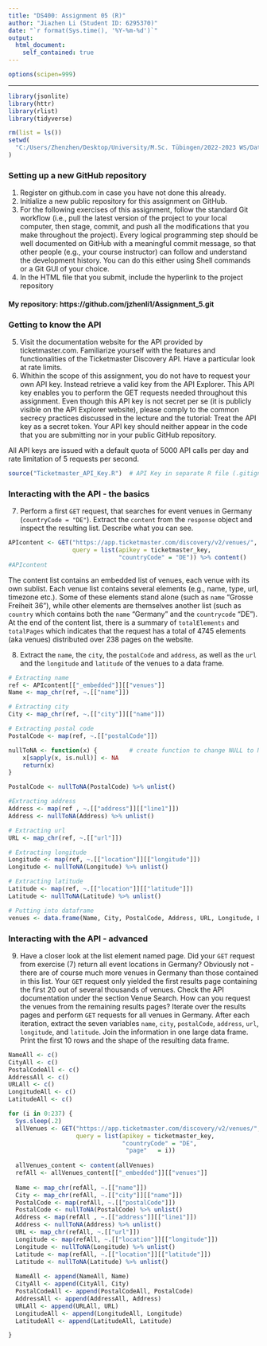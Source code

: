 ```yaml
---
title: "DS400: Assignment 05 (R)"
author: "Jiazhen Li (Student ID: 6295370)"
date: "`r format(Sys.time(), '%Y-%m-%d')`"
output:
  html_document:
    self_contained: true
---
```


```r
options(scipen=999)
```

***

```r
library(jsonlite)
library(httr)
library(rlist)
library(tidyverse)

rm(list = ls())
setwd(
  "C:/Users/Zhenzhen/Desktop/University/M.Sc. Tübingen/2022-2023 WS/Data Science Project Management/Assignments/Assignment_5"
)
```

### Setting up a new GitHub repository

<div class="alert alert-block alert-info">
1. Register on github.com in case you have not done this already.
2. Initialize a new public repository for this assignment on GitHub.
3. For the following exercises of this assignment, follow the standard Git workflow (i.e., pull the latest version of the project to your local computer, then stage, commit, and push all the modifications that you make throughout the project). Every logical programming step should be well documented on GitHub with a meaningful commit message, so that other people (e.g., your course instructor) can follow and understand the development history. You can do this either using Shell commands or a Git GUI of your choice.
4. In the HTML file that you submit, include the hyperlink to the project repository
</div>

#### My repository: https://github.com/jzhenli1/Assignment_5.git

### Getting to know the API

<div class="alert alert-block alert-info">
5. Visit the documentation website for the API provided by ticketmaster.com. Familiarize yourself with the features and functionalities of the Ticketmaster Discovery API. Have a particular look at rate limits.
6. Whithin the scope of this assignment, you do not have to request your own API key. Instead retrieve a valid key from the API Explorer. This API key enables you to perform the GET requests needed throughout this assignment. Even though this API key is not secret per se (it is publicly visible on the API Explorer website), please comply to the common secrecy practices discussed in the lecture and the tutorial: Treat the API key as a secret token. Your API key should neither appear in the code that you are submitting nor in your public GitHub repository.
</div>

All API keys are issued with a default quota of 5000 API calls per day and rate limitation of 5 requests per second.

```r
source("Ticketmaster_API_Key.R")  # API Key in separate R file (.gitignore R files)
```

### Interacting with the API - the basics

<div class="alert alert-block alert-info">
7. Perform a first ``GET`` request, that searches for event venues in Germany (``countryCode = "DE"``). Extract
the ``content`` from the ``response`` object and inspect the resulting list. Describe what you can see.
</div>

```r
APIcontent <- GET("https://app.ticketmaster.com/discovery/v2/venues/",  # only package version v2 gives results
                  query = list(apikey = ticketmaster_key,
                               "countryCode" = "DE")) %>% content()
#APIcontent
```

The content list contains an embedded list of venues, each venue with its own sublist. Each venue list contains several elements (e.g., name, type, url, timezone etc.). Some of these elements stand alone (such as `name` "Grosse Freiheit 36"), while other elements are themselves another list (such as `country` which contains both the `name` "Germany" and the `countrycode` "DE"). At the end of the content list, there is a summary of `totalElements` and `totalPages` which indicates that the request has a total of 4745 elements (aka venues) distributed over 238 pages on the website.

<div class="alert alert-block alert-info">
8. Extract the ``name``, the ``city``, the ``postalCode`` and ``address``, as well as the ``url`` and the ``longitude`` and ``latitude`` of the venues to a data frame.
</div>

```r
# Extracting name
ref <- APIcontent[["_embedded"]][["venues"]]
Name <- map_chr(ref, ~.[["name"]])

# Extracting city
City <- map_chr(ref, ~.[["city"]][["name"]])

# Extracting postal code
PostalCode <- map(ref, ~.[["postalCode"]])

nullToNA <- function(x) {         # create function to change NULL to NA
    x[sapply(x, is.null)] <- NA
    return(x)
}

PostalCode <- nullToNA(PostalCode) %>% unlist()

#Extracting address
Address <- map(ref , ~.[["address"]][["line1"]]) 
Address <- nullToNA(Address) %>% unlist()

# Extracting url
URL <- map_chr(ref, ~.[["url"]])

# Extracting longitude
Longitude <- map(ref, ~.[["location"]][["longitude"]]) 
Longitude <- nullToNA(Longitude) %>% unlist()

# Extracting latitude
Latitude <- map(ref, ~.[["location"]][["latitude"]]) 
Latitude <- nullToNA(Latitude) %>% unlist()

# Putting into dataframe
venues <- data.frame(Name, City, PostalCode, Address, URL, Longitude, Latitude)
```

### Interacting with the API - advanced

<div class="alert alert-block alert-info">
9. Have a closer look at the list element named page. Did your ``GET`` request from exercise (7) return all event locations in Germany? Obviously not - there are of course much more venues in Germany than those contained in this list. Your ``GET`` request only yielded the first results page containing the first 20 out of several thousands of venues. Check the API documentation under the section Venue Search. How can you request the venues from the remaining results pages? Iterate over the results pages and perform ``GET`` requests for all venues in Germany. After each iteration, extract the seven variables ``name``, ``city``, ``postalCode``, ``address``, ``url``, ``longitude``, and ``latitude``. Join the information in one large data frame. Print the first 10 rows and the shape of the resulting data frame.
</div>

```r
NameAll <- c()
CityAll <- c()
PostalCodeAll <- c()
AddressAll <- c()
URLAll <- c()
LongitudeAll <- c()
LatitudeAll <- c()

for (i in 0:237) {
  Sys.sleep(.2)
  allVenues <- GET("https://app.ticketmaster.com/discovery/v2/venues/",
                   query = list(apikey = ticketmaster_key,
                                "countryCode" = "DE", 
                                 "page"   = i))
  
  allVenues_content <- content(allVenues)
  refAll <- allVenues_content[["_embedded"]][["venues"]]
  
  Name <- map_chr(refAll, ~.[["name"]])
  City <- map_chr(refAll, ~.[["city"]][["name"]])
  PostalCode <- map(refAll, ~.[["postalCode"]])
  PostalCode <- nullToNA(PostalCode) %>% unlist()
  Address <- map(refAll , ~.[["address"]][["line1"]]) 
  Address <- nullToNA(Address) %>% unlist()
  URL <- map_chr(refAll, ~.[["url"]])
  Longitude <- map(refAll, ~.[["location"]][["longitude"]]) 
  Longitude <- nullToNA(Longitude) %>% unlist()
  Latitude <- map(refAll, ~.[["location"]][["latitude"]]) 
  Latitude <- nullToNA(Latitude) %>% unlist()
  
  NameAll <- append(NameAll, Name)
  CityAll <- append(CityAll, City)
  PostalCodeAll <- append(PostalCodeAll, PostalCode)
  AddressAll <- append(AddressAll, Address)
  URLAll <- append(URLAll, URL)
  LongitudeAll <- append(LongitudeAll, Longitude)
  LatitudeAll <- append(LatitudeAll, Latitude)

}
```